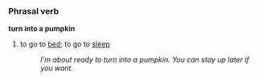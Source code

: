===Phrasal verb===
'''turn into a pumpkin'''
#{{idiom}} to go to [[bed]]; to go to [[sleep]]
#:''I'm about ready to turn into a pumpkin.  You can stay up later if you want.''